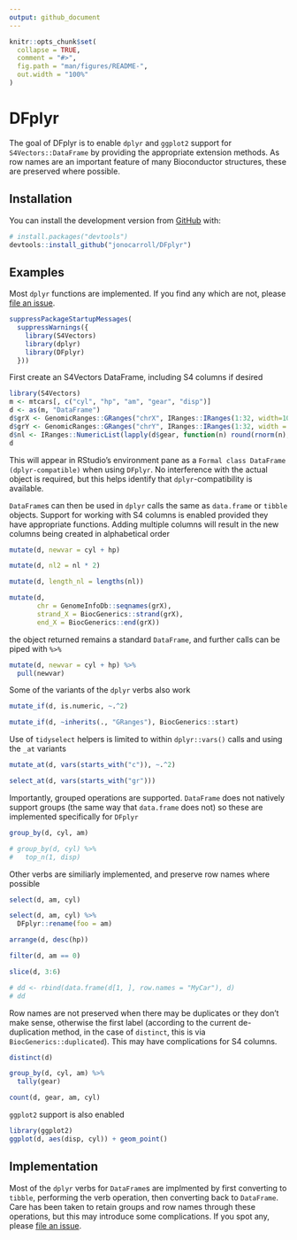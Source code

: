 ```yaml
---
output: github_document
---
```


<!-- README.md is generated from README.Rmd. Please edit that file -->

```r
knitr::opts_chunk$set(
  collapse = TRUE,
  comment = "#>",
  fig.path = "man/figures/README-",
  out.width = "100%"
)
```
# DFplyr

<!-- badges: start -->
<!-- badges: end -->

The goal of DFplyr is to enable `dplyr` and `ggplot2` support for `S4Vectors::DataFrame` by 
providing the appropriate extension methods. As row names are an important feature of many 
Bioconductor structures, these are preserved where possible.

## Installation

You can install the development version from [GitHub](https://github.com/) with:

``` r
# install.packages("devtools")
devtools::install_github("jonocarroll/DFplyr")
```
## Examples

Most `dplyr` functions are implemented. If you find any which are not, please [file an issue](https://github.com/jonocarroll/DFplyr/issues/new).

```r
suppressPackageStartupMessages(
  suppressWarnings({
    library(S4Vectors)
    library(dplyr)
    library(DFplyr)
  }))
```

First create an S4Vectors DataFrame, including S4 columns if desired

```r
library(S4Vectors)
m <- mtcars[, c("cyl", "hp", "am", "gear", "disp")]
d <- as(m, "DataFrame")
d$grX <- GenomicRanges::GRanges("chrX", IRanges::IRanges(1:32, width=10))
d$grY <- GenomicRanges::GRanges("chrY", IRanges::IRanges(1:32, width = 10))
d$nl <- IRanges::NumericList(lapply(d$gear, function(n) round(rnorm(n), 2)))
d
```

This will appear in RStudio's environment pane as a `Formal class DataFrame (dplyr-compatible)` when 
using `DFplyr`. No interference with the actual object is required, but this helps 
identify that `dplyr`-compatibility is available.

`DataFrame`s can then be used in `dplyr` calls the same as `data.frame` or `tibble` 
objects. Support for working with S4 columns is enabled provided they have appropriate 
functions. Adding multiple columns will result in the new columns being created in 
alphabetical order

```r
mutate(d, newvar = cyl + hp)

mutate(d, nl2 = nl * 2)

mutate(d, length_nl = lengths(nl))

mutate(d, 
       chr = GenomeInfoDb::seqnames(grX), 
       strand_X = BiocGenerics::strand(grX), 
       end_X = BiocGenerics::end(grX))
```

the object returned remains a standard `DataFrame`, and further calls can be 
piped with `%>%`


```r
mutate(d, newvar = cyl + hp) %>%
  pull(newvar)
```

Some of the variants of the `dplyr` verbs also work

```r
mutate_if(d, is.numeric, ~.^2)

mutate_if(d, ~inherits(., "GRanges"), BiocGenerics::start)
```

Use of `tidyselect` helpers is limited to within `dplyr::vars()` calls and using 
the `_at` variants

```r
mutate_at(d, vars(starts_with("c")), ~.^2)

select_at(d, vars(starts_with("gr")))
```

Importantly, grouped operations are supported. `DataFrame` does not 
natively support groups (the same way that `data.frame` does not) so these
are implemented specifically for `DFplyr`

```r
group_by(d, cyl, am)

# group_by(d, cyl) %>% 
#   top_n(1, disp)
```

Other verbs are similiarly implemented, and preserve row names where possible

```r
select(d, am, cyl)

select(d, am, cyl) %>%
  DFplyr::rename(foo = am)

arrange(d, desc(hp))

filter(d, am == 0) 

slice(d, 3:6)

# dd <- rbind(data.frame(d[1, ], row.names = "MyCar"), d)
# dd
```

Row names are not preserved when there may be duplicates or they don't make 
sense, otherwise the first label (according to the current de-duplication method, 
in the case of `distinct`, this is via `BiocGenerics::duplicated`). This may have 
complications for S4 columns.

```r
distinct(d)

group_by(d, cyl, am) %>%
  tally(gear)

count(d, gear, am, cyl)
```

`ggplot2` support is also enabled

```r
library(ggplot2)
ggplot(d, aes(disp, cyl)) + geom_point()
```

## Implementation

Most of the `dplyr` verbs for `DataFrame`s are implmented by first converting to `tibble`, 
performing the verb operation, then converting back to `DataFrame`. Care has been taken to 
retain groups and row names through these operations, but this may introduce some 
complications. If you spot any, please [file an issue](https://github.com/jonocarroll/DFplyr/issues/new).
